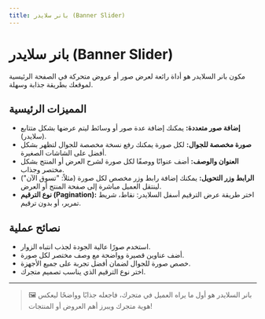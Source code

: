 ```yaml
---
title: بانر سلايدر (Banner Slider)
---
```


# بانر سلايدر (Banner Slider)

مكون بانر السلايدر هو أداة رائعة لعرض صور أو عروض متحركة في الصفحة الرئيسية لموقعك بطريقة جذابة وسهلة.

## المميزات الرئيسية

- **إضافة صور متعددة:** يمكنك إضافة عدة صور أو وسائط ليتم عرضها بشكل متتابع (سلايدر).
- **صورة مخصصة للجوال:** لكل صورة يمكنك رفع نسخة مخصصة للجوال لتظهر بشكل أفضل على الشاشات الصغيرة.
- **العنوان والوصف:** أضف عنوانًا ووصفًا لكل صورة لشرح العرض أو المنتج بشكل مختصر وجذاب.
- **الرابط وزر التحويل:** يمكنك إضافة رابط وزر مخصص لكل صورة (مثلاً: "تسوق الآن") لينتقل العميل مباشرة إلى صفحة المنتج أو العرض.
- **نوع الترقيم (Pagination):** اختر طريقة عرض الترقيم أسفل السلايدر: نقاط، شريط تمرير، أو بدون ترقيم.

## نصائح عملية
- استخدم صورًا عالية الجودة لجذب انتباه الزوار.
- أضف عناوين قصيرة وواضحة مع وصف مختصر لكل صورة.
- خصص صورة للجوال لضمان أفضل تجربة على جميع الأجهزة.
- اختر نوع الترقيم الذي يناسب تصميم متجرك.

---

> 🖼️ بانر السلايدر هو أول ما يراه العميل في متجرك، فاجعله جذابًا وواضحًا ليعكس هوية متجرك ويبرز أهم العروض أو المنتجات!
